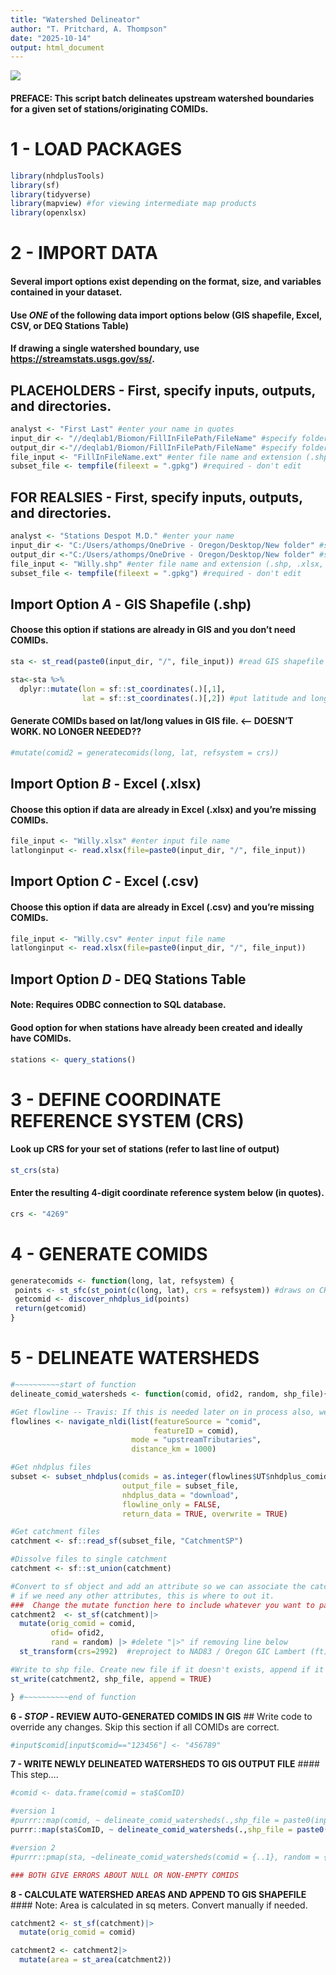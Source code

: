```yaml
---
title: "Watershed Delineator"
author: "T. Pritchard, A. Thompson"
date: "2025-10-14"
output: html_document
---
```


![](images/clipboard-1508299075.png)

#### **PREFACE:** This script batch delineates upstream watershed boundaries for a given set of stations/originating COMIDs.

# **1 - LOAD PACKAGES**

```r
library(nhdplusTools)
library(sf)
library(tidyverse)
library(mapview) #for viewing intermediate map products
library(openxlsx)
```

# **2 - IMPORT DATA**

#### Several import options exist depending on the format, size, and variables contained in your dataset.

#### Use *ONE* of the following data import options below (GIS shapefile, Excel, CSV, or DEQ Stations Table)

#### If drawing a single watershed boundary, use <https://streamstats.usgs.gov/ss/>.

## PLACEHOLDERS - First, specify inputs, outputs, and directories.

```r
analyst <- "First Last" #enter your name in quotes
input_dir <- "//deqlab1/Biomon/FillInFilePath/FileName" #specify folder containing input file(s)
output_dir <-"//deqlab1/Biomon/FillInFilePath/FileName" #specify folder where outputs should be saved
file_input <- "FillInFileName.ext" #enter file name and extension (.shp, .xlsx, or .csv)
subset_file <- tempfile(fileext = ".gpkg") #required - don't edit
```

## FOR REALSIES - First, specify inputs, outputs, and directories.

```r
analyst <- "Stations Despot M.D." #enter your name
input_dir <- "C:/Users/athomps/OneDrive - Oregon/Desktop/New folder" #specify folder containing input file(s)
output_dir <-"C:/Users/athomps/OneDrive - Oregon/Desktop/New folder" #specify folder where outputs should be saved
file_input <- "Willy.shp" #enter file name and extension (.shp, .xlsx, or .csv)
subset_file <- tempfile(fileext = ".gpkg") #required - don't edit
```

## Import Option *A* - GIS Shapefile (.shp)

#### Choose this option if stations are already in GIS and you don't need COMIDs.

```r
sta <- st_read(paste0(input_dir, "/", file_input)) #read GIS shapefile

sta<-sta %>%
  dplyr::mutate(lon = sf::st_coordinates(.)[,1],
                lat = sf::st_coordinates(.)[,2]) #put latitude and longitude into their own columns
```

#### Generate COMIDs based on lat/long values in GIS file. \<-- DOESN'T WORK. NO LONGER NEEDED??

```r
#mutate(comid2 = generatecomids(long, lat, refsystem = crs)) 
```

## Import Option *B* - Excel (.xlsx)

#### Choose this option if data are already in Excel (.xlsx) and you're missing COMIDs.

```r
file_input <- "Willy.xlsx" #enter input file name
latlonginput <- read.xlsx(file=paste0(input_dir, "/", file_input))
```

## Import Option *C* - Excel (.csv)

#### Choose this option if data are already in Excel (.csv) and you're missing COMIDs.

```r
file_input <- "Willy.csv" #enter input file name
latlonginput <- read.xlsx(file=paste0(input_dir, "/", file_input))
```

## Import Option *D* - DEQ Stations Table

#### Note: Requires ODBC connection to SQL database.

#### Good option for when stations have already been created and ideally have COMIDs.

```r
stations <- query_stations()
```

# **3 - DEFINE COORDINATE REFERENCE SYSTEM (CRS)**

#### Look up CRS for your set of stations (refer to last line of output)

```r
st_crs(sta)
```

#### Enter the resulting 4-digit coordinate reference system below (in quotes).

```r
crs <- "4269"
```

# **4 - GENERATE COMIDS**

```r
generatecomids <- function(long, lat, refsystem) {
 points <- st_sfc(st_point(c(long, lat), crs = refsystem)) #draws on CRS entered in Excel file (????)
 getcomid <- discover_nhdplus_id(points)
 return(getcomid)
}
```

# **5 - DELINEATE WATERSHEDS**

```r
#~~~~~~~~~~start of function
delineate_comid_watersheds <- function(comid, ofid2, random, shp_file){

#Get flowline -- Travis: If this is needed later on in process also, we can figure that out
flowlines <- navigate_nldi(list(featureSource = "comid", 
                                featureID = comid), 
                           mode = "upstreamTributaries", 
                           distance_km = 1000)

#Get nhdplus files
subset <- subset_nhdplus(comids = as.integer(flowlines$UT$nhdplus_comid),
                         output_file = subset_file,
                         nhdplus_data = "download", 
                         flowline_only = FALSE,
                         return_data = TRUE, overwrite = TRUE)

#Get catchment files
catchment <- sf::read_sf(subset_file, "CatchmentSP")

#Dissolve files to single catchment
catchment <- sf::st_union(catchment)

#Convert to sf object and add an attribute so we can associate the catchment with the comid used to generate
# if we need any other attributes, this is where to out it.
###  Change the mutate function here to include whatever you want to pass to the shp file
catchment2  <- st_sf(catchment)|> 
  mutate(orig_comid = comid,
         ofid= ofid2,
         rand = random) |> #delete "|>" if removing line below
  st_transform(crs=2992)  #reproject to NAD83 / Oregon GIC Lambert (ft). Change depending on what projection you need in the next step. Or remove

#Write to shp file. Create new file if it doesn't exists, append if it does
st_write(catchment2, shp_file, append = TRUE)

} #~~~~~~~~~~end of function
```

**6 - *STOP* - REVIEW AUTO-GENERATED COMIDS IN GIS** \## Write code to override any changes. Skip this section if all COMIDs are correct.

```r
#input$comid[input$comid=="123456"] <- "456789"
```

**7 - WRITE NEWLY DELINEATED WATERSHEDS TO GIS OUTPUT FILE** \#### This step....

```r
#comid <- data.frame(comid = sta$ComID)

#version 1
#purrr::map(comid, ~ delineate_comid_watersheds(.,shp_file = paste0(input_dir, "/", file_input)))
purrr::map(sta$ComID, ~ delineate_comid_watersheds(.,shp_file = paste0(input_dir, "/", file_input)))

#version 2
#purrr::pmap(sta, ~delineate_comid_watersheds(comid = {..1}, random = {..2}, ofid2 = {..3}, shp_file =  paste0(input_dir, "/", file_input)))

### BOTH GIVE ERRORS ABOUT NULL OR NON-EMPTY COMIDS
```

**8 - CALCULATE WATERSHED AREAS AND APPEND TO GIS SHAPEFILE** \#### Note: Area is calculated in sq meters. Convert manually if needed.

```r
catchment2 <- st_sf(catchment)|> 
  mutate(orig_comid = comid) 

catchment2 <- catchment2|> 
  mutate(area = st_area(catchment2))
```
